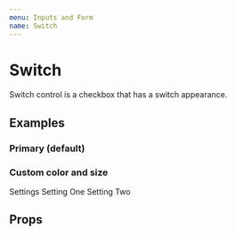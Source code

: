 ```yaml
---
menu: Inputs and Form
name: Switch
---
```



# Switch

Switch control is a checkbox that has a switch appearance.

## Examples

### Primary (default)

<Playground>
  <Switch defaultChecked />
</Playground>

### Custom color and size

<Playground>
  <List element="form">
    <ListTitle>Settings</ListTitle>
    <ListButton element="label" fitAll>
      <Addon main>Setting One</Addon>
      <Addon>
        <Switch color="success" size="3em" />
      </Addon>
    </ListButton>
    <ListButton element="label" fitAll>
      <Addon main>Setting Two</Addon>
      <Addon>
        <Switch color="warning" size="16px" />
      </Addon>
    </ListButton>
  </List>
</Playground>

## Props

<Props of={Switch} />
